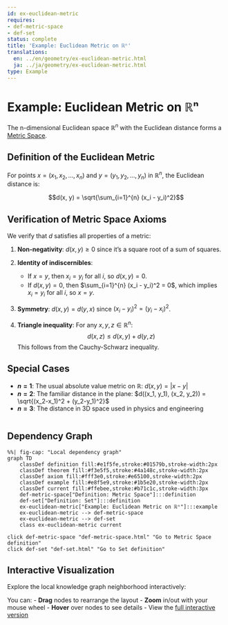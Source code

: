 ```yaml
---
id: ex-euclidean-metric
requires:
- def-metric-space
- def-set
status: complete
title: 'Example: Euclidean Metric on ℝⁿ'
translations:
  en: ../en/geometry/ex-euclidean-metric.html
  ja: ../ja/geometry/ex-euclidean-metric.html
type: Example
---
```


# Example: Euclidean Metric on ℝⁿ

The n-dimensional Euclidean space $\mathbb{R}^n$ with the Euclidean distance forms a [Metric Space](def-metric-space.qmd).

## Definition of the Euclidean Metric

For points $x = (x_1, x_2, ..., x_n)$ and $y = (y_1, y_2, ..., y_n)$ in $\mathbb{R}^n$, the Euclidean distance is:

$$d(x, y) = \sqrt{\sum_{i=1}^{n} (x_i - y_i)^2}$$

## Verification of Metric Space Axioms

We verify that $d$ satisfies all properties of a metric:

1. **Non-negativity**: $d(x, y) \geq 0$ since it's a square root of a sum of squares.

2. **Identity of indiscernibles**:
   - If $x = y$, then $x_i = y_i$ for all $i$, so $d(x, y) = 0$.
   - If $d(x, y) = 0$, then $\sum_{i=1}^{n} (x_i - y_i)^2 = 0$, which implies $x_i = y_i$ for all $i$, so $x = y$.

3. **Symmetry**: $d(x, y) = d(y, x)$ since $(x_i - y_i)^2 = (y_i - x_i)^2$.

4. **Triangle inequality**: For any $x, y, z \in \mathbb{R}^n$:
   $$d(x, z) \leq d(x, y) + d(y, z)$$
   This follows from the Cauchy-Schwarz inequality.

## Special Cases

- **$n = 1$**: The usual absolute value metric on $\mathbb{R}$: $d(x, y) = |x - y|$
- **$n = 2$**: The familiar distance in the plane: $d((x_1, y_1), (x_2, y_2)) = \sqrt{(x_2-x_1)^2 + (y_2-y_1)^2}$
- **$n = 3$**: The distance in 3D space used in physics and engineering

```mermaid
```

## Dependency Graph

```mermaid
%%| fig-cap: "Local dependency graph"
graph TD
    classDef definition fill:#e1f5fe,stroke:#01579b,stroke-width:2px
    classDef theorem fill:#f3e5f5,stroke:#4a148c,stroke-width:2px
    classDef axiom fill:#fff3e0,stroke:#e65100,stroke-width:2px
    classDef example fill:#e8f5e9,stroke:#1b5e20,stroke-width:2px
    classDef current fill:#ffebee,stroke:#b71c1c,stroke-width:3px
    def-metric-space["Definition: Metric Space"]:::definition
    def-set["Definition: Set"]:::definition
    ex-euclidean-metric["Example: Euclidean Metric on ℝⁿ"]:::example
    ex-euclidean-metric --> def-metric-space
    ex-euclidean-metric --> def-set
    class ex-euclidean-metric current
```
    click def-metric-space "def-metric-space.html" "Go to Metric Space definition"
    click def-set "def-set.html" "Go to Set definition"

## Interactive Visualization

Explore the local knowledge graph neighborhood interactively:

::: {.graph-viz data-id="ex-euclidean-metric" data-width="700" data-height="500"}
:::

You can:
- **Drag** nodes to rearrange the layout
- **Zoom** in/out with your mouse wheel
- **Hover** over nodes to see details
- View the [full interactive version](../../output/interactive/ex-euclidean-metric.html){target="_blank"}
